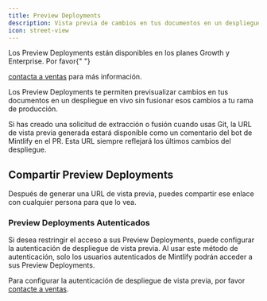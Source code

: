 ```yaml
---
title: Preview Deployments
description: Vista previa de cambios en tus documentos en un despliegue en vivo
icon: street-view
---
```


<Info>
  Los Preview Deployments están disponibles en los planes Growth y Enterprise. Por favor{" "}

  <a href="mailto:sales@mintlify.com">contacta a ventas</a> para más información.
</Info>

Los Preview Deployments te permiten previsualizar cambios en tus documentos en un despliegue en vivo sin fusionar esos cambios a tu rama de producción.

Si has creado una solicitud de extracción o fusión cuando usas Git, la URL de vista previa generada estará disponible como un comentario del bot de Mintlify en el PR. Esta URL siempre reflejará los últimos cambios del despliegue.

## Compartir Preview Deployments

Después de generar una URL de vista previa, puedes compartir ese enlace con cualquier persona para que lo vea.

### Preview Deployments Autenticados

Si desea restringir el acceso a sus Preview Deployments, puede configurar la autenticación de despliegue de vista previa. Al usar este método de autenticación, solo los usuarios autenticados de Mintlify podrán acceder a sus Preview Deployments.

Para configurar la autenticación de despliegue de vista previa, por favor [contacte a ventas](mailto:sales@mintlify.com).
